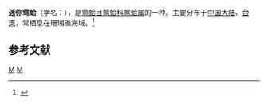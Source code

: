 {{Speciesbox
| taxon = Pteria dendronephthya''
| binomial_authority = (Habe, 1960)
}}
'''迷你莺蛤'''（学名：''{{lang|la|Pteria dendronephthya}}''），是[[莺蛤目|莺蛤目]][[莺蛤科|莺蛤科]][[莺蛤属|莺蛤属]]的一种。主要分布于[[中国大陆|中国大陆]]、[[台湾|台湾]]，常栖息在珊瑚礁海域。<ref>{{cite web|url=http://shell.sinica.edu.tw/chinese/shellbase_detail.php?science_no=3065|title=国际贝库：迷你莺蛤|publisher=台湾贝类资料库|accessdate=2009-08-11|archive-date=2016-03-04|archive-url=https://web.archive.org/web/20160304102436/http://shell.sinica.edu.tw/chinese/shellbase_detail.php?science_no=3065|dead-url=no}}</ref>

== 参考文献 ==
{{reflist}}
{{taxonbar}}
[[Category:_1960年描述的动物|M]]
[[Category:莺蛤属|M]]